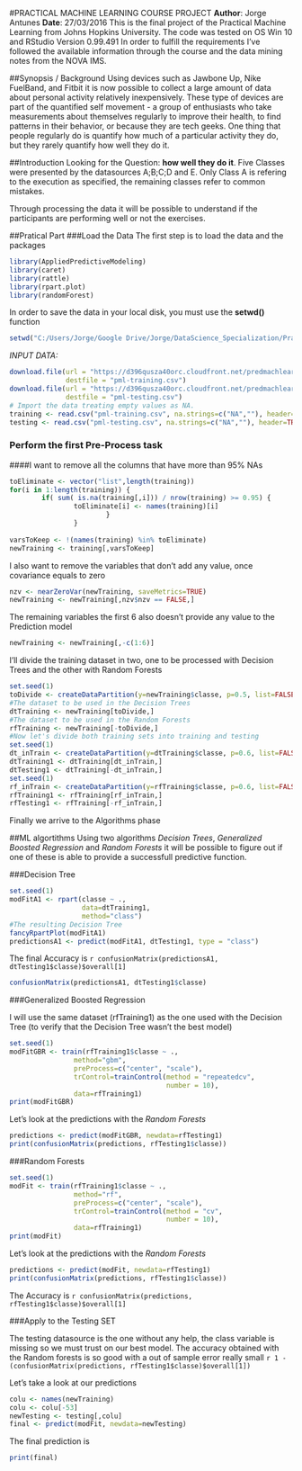 #PRACTICAL MACHINE LEARNING COURSE PROJECT
**Author**: Jorge Antunes
**Date**: 27/03/2016
This is the final project of the Practical Machine Learning from Johns Hopkins University.
The code was tested on OS Win 10 and RStudio Version 0.99.491
In order to fulfill the requirements I've followed the available information through the course and the data mining notes from the NOVA IMS.

##Synopsis / Background
Using devices such as Jawbone Up, Nike FuelBand, and Fitbit it is now possible to collect a large amount of data about personal activity relatively inexpensively. These type of devices are part of the quantified self movement - a group of enthusiasts who take measurements about themselves regularly to improve their health, to find patterns in their behavior, or because they are tech geeks. One thing that people regularly do is quantify how much of a particular activity they do, but they rarely quantify how well they do it.

##Introduction
Looking for the Question: **how well they do it**.
Five Classes were presented by the datasources A;B;C;D and E. Only Class A is refering to the execution as specified, the remaining classes refer to common mistakes.

Through processing the data it will be possible to understand if the participants are performing well or not the exercises.

##Pratical Part
###Load the Data
The first step is to load the data and the packages
```{r}
library(AppliedPredictiveModeling)
library(caret)
library(rattle)
library(rpart.plot)
library(randomForest)
```
In order to save the data in your local disk, you must use the **setwd()** function
```{r echo = FALSE}
setwd("C:/Users/Jorge/Google Drive/Jorge/DataScience_Specialization/PracticalMachineLear")
```
*INPUT DATA:*
```{r}
download.file(url = "https://d396qusza40orc.cloudfront.net/predmachlearn/pml-training.csv",
              destfile = "pml-training.csv")
download.file(url = "https://d396qusza40orc.cloudfront.net/predmachlearn/pml-testing.csv",
              destfile = "pml-testing.csv")
# Import the data treating empty values as NA.
training <- read.csv("pml-training.csv", na.strings=c("NA",""), header=TRUE)
testing <- read.csv("pml-testing.csv", na.strings=c("NA",""), header=TRUE)
```

### Perform the first Pre-Process task
####I want to remove all the columns that have more than 95% NAs
```{r}
toEliminate <- vector("list",length(training))
for(i in 1:length(training)) {
        if( sum( is.na(training[,i])) / nrow(training) >= 0.95) {
                toEliminate[i] <- names(training)[i]
                        }   
                } 
        
varsToKeep <- !(names(training) %in% toEliminate)
newTraining <- training[,varsToKeep]
```
I also want to remove the variables that don't add any value, once covariance equals to zero
```{r}
nzv <- nearZeroVar(newTraining, saveMetrics=TRUE)
newTraining <- newTraining[,nzv$nzv == FALSE,]
```
The remaining variables the first 6 also doesn't provide any value to the Prediction model
```{r}
newTraining <- newTraining[,-c(1:6)]
```
I'll divide the training dataset in two, one to be processed with Decision Trees and the other with Random Forests
```{r}
set.seed(1)
toDivide <- createDataPartition(y=newTraining$classe, p=0.5, list=FALSE)
#The dataset to be used in the Decision Trees
dtTraining <- newTraining[toDivide,]
#The dataset to be used in the Random Forests
rfTraining <- newTraining[-toDivide,]
#Now let's divide both training sets into training and testing
set.seed(1)
dt_inTrain <- createDataPartition(y=dtTraining$classe, p=0.6, list=FALSE)
dtTraining1 <- dtTraining[dt_inTrain,]
dtTesting1 <- dtTraining[-dt_inTrain,]
set.seed(1)
rf_inTrain <- createDataPartition(y=rfTraining$classe, p=0.6, list=FALSE)
rfTraining1 <- rfTraining[rf_inTrain,]
rfTesting1 <- rfTraining[-rf_inTrain,]
```
Finally we arrive to the Algorithms phase

##ML algortithms
Using two algorithms *Decision Trees*, *Generalized Boosted Regression* and *Random Forests* it will be possible to figure out if one of these is able to provide a successfull predictive function.

###Decision Tree
```{r}
set.seed(1)
modFitA1 <- rpart(classe ~ ., 
                  data=dtTraining1, 
                  method="class")
#The resulting Decision Tree
fancyRpartPlot(modFitA1)
predictionsA1 <- predict(modFitA1, dtTesting1, type = "class")
```
The final Accuracy is `r confusionMatrix(predictionsA1, dtTesting1$classe)$overall[1]`

```{r}
confusionMatrix(predictionsA1, dtTesting1$classe)
```
###Generalized Boosted Regression

I will use the same dataset (rfTraining1) as the one used with the Decision Tree (to verify that the Decision Tree wasn't the best model)

```{r}
set.seed(1)
modFitGBR <- train(rfTraining1$classe ~ ., 
                method="gbm", 
                preProcess=c("center", "scale"), 
                trControl=trainControl(method = "repeatedcv", 
                                       number = 10), 
                data=rfTraining1)
print(modFitGBR)
```
Let's look at the predictions with the *Random Forests*
```{r}
predictions <- predict(modFitGBR, newdata=rfTesting1)
print(confusionMatrix(predictions, rfTesting1$classe))
```

###Random Forests

```{r}
set.seed(1)
modFit <- train(rfTraining1$classe ~ ., 
                method="rf", 
                preProcess=c("center", "scale"), 
                trControl=trainControl(method = "cv", 
                                       number = 10), 
                data=rfTraining1)
print(modFit)
```
Let's look at the predictions with the *Random Forests*
```{r}
predictions <- predict(modFit, newdata=rfTesting1)
print(confusionMatrix(predictions, rfTesting1$classe))
```
The Accuracy is `r confusionMatrix(predictions, rfTesting1$classe)$overall[1]`

###Apply to the Testing SET

The testing datasource is the one without any help, the class variable is missing so we must trust on our best model.
The accuracy obtained with the Random forests is so good with a out of sample error really small `r 1 - (confusionMatrix(predictions, rfTesting1$classe)$overall[1])`

Let's take a look at our predictions

```{r}
colu <- names(newTraining)
colu <- colu[-53]
newTesting <- testing[,colu]
final <- predict(modFit, newdata=newTesting)
```
The final prediction is

```{r}
print(final)
```